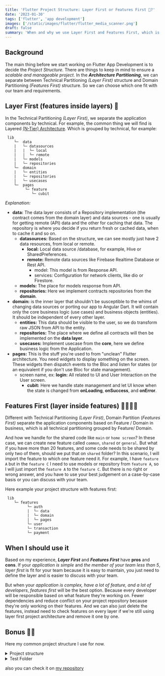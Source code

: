 ```yaml
---
title: 'Flutter Project Structure: Layer First or Features First 🤔?'
date: '2023-01-30'
tags: ['flutter', 'app development']
images: ['/static/images/flutter/flutter_media_scanner.png']
draft: false
summary: 'When and why we use Layer First and Features First, which is better? '
---
```


## Background

The main thing before we start working on Flutter App Development is to decide the _Project Structure_. There are things to keep in mind to ensure a _scalable and manageable project_. In the **_Architecture Partitioning_**, we can separate between Technical Partitioning _(Layer First)_ structure and Domain Partitioning _(Features First)_ structure. So we can choose which one fit with our team and requirements.

## Layer First (features inside layers) 🤌

In the Technical Partitioning _(Layer First)_, we separate the application components by technical. For example, the common thing we will find is Layered [(N-Tier) Architecture](https://www.guru99.com/n-tier-architecture-system-concepts-tips.html). Which is grouped by technical, for example:

```directory
 lib
	└─  data
	|   └─ datasources
	|   |  └─ local
	|   |  └─ remote
	|   └─ models
	|   └─ repositories
	└─  domain
	|   └─ entities
	|   └─ repositories
	|   └─ usecases
	└─  pages
	     └─ feature
		    └─ cubit
```

_Explanation:_

- **data:** The data layer consists of a Repository implementation (the contract comes from the domain layer) and data sources - one is usually for getting remote (API) data and the other for caching that data. The repository is where you decide if you return fresh or cached data, when to cache it and so on.
  - **datasources:** Based on the structure, we can see mostly just have 2 data resources, from local or remote.
    - **local:** Local data source /database, for example, Hive or SharedPreferences.
    - **remote:** Remote data sources like Firebase Realtime Database or Rest API.
      - model: This model is from Response API.
      - services: Configuration for network clients, like dio or Firestore.
  - **models:** The place for models response from API.
  - **repositories:** Here we implement contracts repositories from the **domain**.
- **domain:** is the inner layer that shouldn't be susceptible to the whims of changing data sources or porting our app to Angular Dart. It will contain only the core business logic (use cases) and business objects (entities). It should be independent of every other layer.
  - **entities:** This data should be visible to the user, so we do transform raw JSON from API to the entity.
  - **repositories:** The place where we define all contracts will then be implemented on the **data layer**.
  - **usecases:** Implement usecase from the **core**, here we define business logic from the Application.
- **pages:** This is the stuff you're used to from "unclean" Flutter architecture. You need widgets to display something on the screen. These widgets then dispatch events to the Bloc and listen for states (or an equivalent if you don't use Bloc for state management).
  - screen name, ex: **login:** All related to UI and User Interaction on the User screen.
    - **cubit:** Here we handle state management and let UI know when the state is changed from **onLoading**, **onSuccess**, and **onError**.

## Features First (layer inside features) 🫱🏻‍🫲🏼

Different with Technical Partitioning _(Layer First)_, Domain Partition (_Features First)_ separate the application components based on Feature / Domain in business, which is all technical partitioning grouped by Feature/ Domain.

And how we handle for the shared code like `main` or `home screen`?
In these case, we can create new feature called `common`, `shared` or `general`. But what if you have more than 20 features, and some code needs to be shared by only two of them, should we put that on `shared` folder? In this scenario, I will import the feature to which one feature need it. For example, I have `feature A` but in the `feature C` I need to use models or repository from `feature A`, so I will just import the `feature A` to the `feature C`. But there is no right or wrong answer, and you have to use your best judgement on a case-by-case basis or you can discuss with your team.

Here example your project structure with features first:

```directory
 lib
	└─ features
		  └─ auth
		  |  └─ data
		  |  └─ domain
		  |	 └─ pages
		  └─ user
		  └─ transaction
		  └─ payment
```

## When I should use it

Based on my experience, **_Layer First_** and **_Features First_** have **pros** and **cons**.
If your _application is simple_ and _the member of your team less than 5_, _layer first_ is fit for your team because it is easy to maintain, you just need to define the layer and is easier to discuss with your team.

But when your _application is complex, have a lot of feature, and a lot of developers_, _features first_ will be the best option. Because every developer will be responsible based on what feature they're working on. Fewer dependencies and reduce conflict on your project repository because they're only working on their features. And we can also just delete the features, instead need to check features on every layer if we're still using layer first project architecture and remove it one by one.

## Bonus 🫰🏻

Here my common project structure I use for now.

<details>
  <summary>Project structure</summary>
  ```` lib/ ├── core │   ├── api │   ├── error │   ├── localization │   │   └── generated │   ├── resources
  │   ├── usecase │   └── widgets ├── features │   ├── auth │   │   ├── data │   │   │   ├── datasources
  │   │   │   ├── models │   │   │   └── repositories │   │   ├── domain │   │   │   ├── entities │  
  │   │   ├── repositories │   │   │   └── usecases │   │   └── pages │   │   ├── login │   │   │   └──
  cubit │   │   └── register │   │   └── cubit │   ├── general │   │   └── pages │   │   ├── main │  
  │   ├── settings │   │   │   └── cubit │   │   └── splashscreen │   └── users │   ├── data │   │  
  ├── datasources │   │   ├── models │   │   └── repositories │   ├── domain │   │   ├── entities │  
  │   ├── repositories │   │   └── usecases │   └── pages │   └── dashboard │   └── cubit └── utils ├──
  ext ├── helper └── services ````
</details>

<details>
<summary>Test Folder</summary>
````
test/
├── features
│   ├── auth
│   │   ├── data
│   │   │   ├── datasources
│   │   │   │   ├── models
│   │   │   │   └── repositories
│   │   │   └── repositories
│   │   ├── domain
│   │   │   └── usecases
│   │   └── presentation
│   │       ├── login
│   │       │   └── cubit
│   │       └── register
│   │           └── cubit
│   ├── general
│   │   └── presentation
│   │       └── settings
│   │           └── cubit
│   └── users
│       ├── data
│       │   ├── datasources
│       │   │   ├── models
│       │   │   └── repositories
│       │   └── repositories
│       ├── domain
│       │   └── usecases
│       └── presentation
│           └── dashboard
│               └── cubit
└── helpers
    └── data_dummy
````

</details>

also you can check it on [my repository](https://github.com/lazycatlabs/flutter_auth_app)
